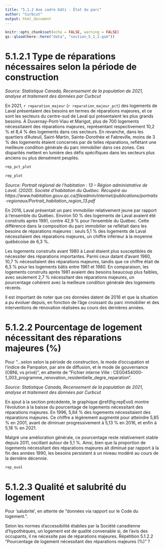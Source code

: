 ```yaml
---
title: "5.1.2 Axe cadre bâti - État du parc"
author: "Curbcut"
output: html_document
---
```


```r
knitr::opts_chunk$set(echo = FALSE, warning = FALSE)
qs::qload(here::here("data", "section_5_1_2.qsm"))
```

# 5.1.2.1 Type de réparations nécessaires selon la période de construction

_Source: Statistique Canada, Recensement de la population de 2021, analyse et traitement des données par Curbcut_

En 2021, `r reparation_majeur` (`r reparation_majeur_pct`) des logements de Laval présentaient des besoins en termes de réparations majeures, et ce sont les secteurs du centre-sud de Laval qui présentaient les plus grands besoins. À Duvernay-Pont-Viau et Marigot, plus de 700 logements nécessitaient des réparations majeures, représentant respectivement 10,2 % et 8,4 % des logements dans ces secteurs. En revanche, dans les quartiers d'Auteuil, Saint-Martin, Sainte-Dorothée et Fabreville, moins de 3 % des logements étaient concernés par de telles réparations, reflétant une meilleure condition générale du parc immobilier dans ces zones. Ces disparités mettent en lumière des défis spécifiques dans les secteurs plus anciens ou plus densément peuplés.

```r
rep_pct_plot
```

```r
rep_plot
```

_Source: Portrait régional de l’habitation : 13 – Région administrative de Laval. (2020). Société d'habitation du Québec. Récupéré au https://www.habitation.gouv.qc.ca/fileadmin/internet/publications/portraits-regionaux/Portrait_habitation_region_13.pdf_

En 2016, Laval présentait un parc immobilier relativement jeune par rapport à l'ensemble du Québec. Environ 50 % des logements de Laval avaient été construits après 1981, contre 42,9 % pour l'ensemble du Québec. Cette différence dans la composition du parc immobilier se reflétait dans les besoins de réparations majeures : seuls 5,1 % des logements de Laval nécessitaient des réparations majeures, un chiffre inférieur à la moyenne québécoise de 6,3 %.

Les logements construits avant 1980 à Laval étaient plus susceptibles de nécessiter des réparations importantes. Parmi ceux datant d’avant 1960, 10,7 % nécessitaient des réparations majeures, tandis que ce chiffre était de 6,3 % pour les logements bâtis entre 1961 et 1980. En comparaison, les logements construits après 1981 avaient des besoins beaucoup plus faibles, avec seulement 2,7 % nécessitant des réparations majeures, un pourcentage cohérent avec la meilleure condition générale des logements récents.

Il est important de noter que ces données datent de 2016 et que la situation a pu évoluer depuis, en fonction de l'âge croissant du parc immobilier et des interventions de rénovation réalisées au cours des dernières années.

# 5.1.2.2 Pourcentage de logement nécessitant des réparations majeures (%)

Pour "...selon selon la période de construction, le mode d'occupation et l'indice de Pampalon, par aire de diffusion, et le mode de gouvernance (OBNL vs privé)", en attente de "Fichier interne Ville : CEG0454000-1_003_programme_renovation_residentielle_degre_reparation".

_Source: Statistique Canada, Recensement de la population de 2021, analyse et traitement des données par Curbcut_

En ajout à la section précédente, le graphique \@ref(fig:repEvol) montre l'évolution à la baisse du pourcentage de logements nécessitant des réparations majeures. En 1996, 5,84 % des logements nécessitaient des réparations majeures. Ce chiffre a légèrement augmenté pour atteindre 5,85 % en 2001, avant de diminuer progressivement à 5,13 % en 2016, et enfin à 5,18 % en 2021.

Malgré une amélioration générale, ce pourcentage reste relativement stable depuis 2011, oscillant autour de 5,1 %. Ainsi, bien que la proportion de logements nécessitant des réparations majeures ait diminué par rapport à la fin des années 1990, les besoins persistent à un niveau modéré au cours de la dernière décennie.

```r
rep_evol
```

# 5.1.2.3 Qualité et salubrité du logement

Pour 'salubrité', en attente de "données via rapport sur le Code du logement.".

Selon les normes d'accessibilité établies par la Société canadienne d'hypothèques, un logement est de qualité convenable si, de l'avis des occupants, il ne nécessite pas de réparations majeures. Répétition 5.1.2.2 "Pourcentage de logement nécessitant des réparations majeures (%)" ?

